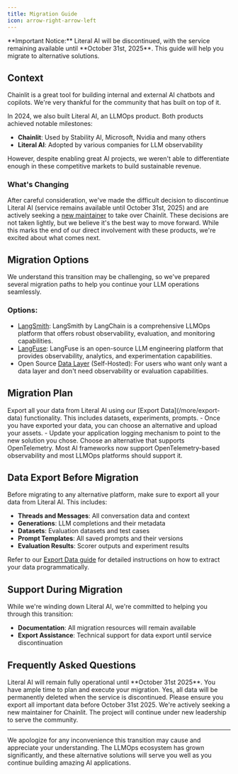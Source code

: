 ```yaml
---
title: Migration Guide
icon: arrow-right-arrow-left
---
```


<Note>
**Important Notice:** Literal AI will be discontinued, with the service remaining available until **October 31st, 2025**. This guide will help you migrate to alternative solutions.
</Note>

## Context

Chainlit is a great tool for building internal and external AI chatbots and copilots. We're very thankful for the community that has built on top of it.

In 2024, we also built Literal AI, an LLMOps product. Both products achieved notable milestones:
- **Chainlit**: Used by Stability AI, Microsoft, Nvidia and many others
- **Literal AI**: Adopted by various companies for LLM observability

However, despite enabling great AI projects, we weren't able to differentiate enough in these competitive markets to build sustainable revenue.

### What's Changing

After careful consideration, we've made the difficult decision to discontinue Literal AI (service remains available until October 31st, 2025) and are actively seeking a [new maintainer](https://docs.google.com/forms/d/e/1FAIpQLSf6CllNWnKBnDIoj0m-DnHU6b0dj8HYFGixKy-_qNi_rD4iNA/viewform) to take over Chainlit. These decisions are not taken lightly, but we believe it's the best way to move forward. While this marks the end of our direct involvement with these products, we're excited about what comes next.

## Migration Options

We understand this transition may be challenging, so we've prepared several migration paths to help you continue your LLM operations seamlessly.

### Options: 
- [LangSmith](https://docs.smith.langchain.com/): LangSmith by LangChain is a comprehensive LLMOps platform that offers robust observability, evaluation, and monitoring capabilities.
- [LangFuse](https://www.langfuse.com/): LangFuse is an open-source LLM engineering platform that provides observability, analytics, and experimentation capabilities.
- Open Source [Data Layer](https://github.com/chainlit/chainlit-datalayer) (Self-Hosted): For users who want only want a data layer and don't need observability or evaluation capabilities.

## Migration Plan

<Steps>
  <Step title="Export Your Data">
    Export all your data from Literal AI using our [Export Data](/more/export-data) functionality. This includes datasets, experiments, prompts.
  </Step>
  <Step title="Choose an alternative and upload your datasets">
    - Once you have exported your data, you can choose an alternative and upload your assets.
    - Update your application logging mechanism to point to the new solution you chose.
  </Step>
</Steps>

<Note>
  Choose an alternative that supports OpenTelemetry. Most AI frameworks now support OpenTelemetry-based observability and most LLMOps platforms should support it.
</Note>


## Data Export Before Migration

Before migrating to any alternative platform, make sure to export all your data from Literal AI. This includes:

- **Threads and Messages**: All conversation data and context
- **Generations**: LLM completions and their metadata
- **Datasets**: Evaluation datasets and test cases
- **Prompt Templates**: All saved prompts and their versions
- **Evaluation Results**: Scorer outputs and experiment results

Refer to our [Export Data guide](/more/export-data) for detailed instructions on how to extract your data programmatically.

## Support During Migration

While we're winding down Literal AI, we're committed to helping you through this transition:

- **Documentation**: All migration resources will remain available
- **Export Assistance**: Technical support for data export until service discontinuation

## Frequently Asked Questions

<AccordionGroup>
  <Accordion title="When exactly will Literal AI stop working?">
    Literal AI will remain fully operational until **October 31st 2025**. You have ample time to plan and execute your migration.
  </Accordion>
  
  <Accordion title="Will I lose my data if I don't migrate?">
    Yes, all data will be permanently deleted when the service is discontinued. Please ensure you export all important data before October 31st 2025.
  </Accordion>
  
  <Accordion title="What happens to Chainlit?">
    We're actively seeking a new maintainer for Chainlit. The project will continue under new leadership to serve the community.
  </Accordion>
</AccordionGroup>

---

We apologize for any inconvenience this transition may cause and appreciate your understanding. The LLMOps ecosystem has grown significantly, and these alternative solutions will serve you well as you continue building amazing AI applications. 